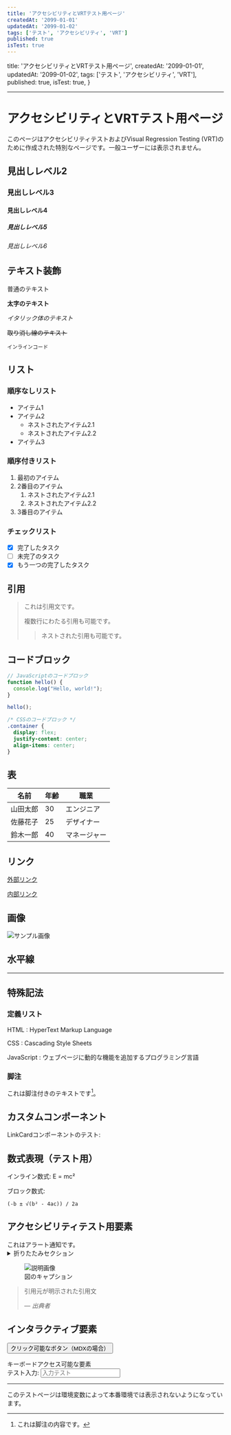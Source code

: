 ```yaml
---
title: 'アクセシビリティとVRTテスト用ページ'
createdAt: '2099-01-01'
updatedAt: '2099-01-02'
tags: ['テスト', 'アクセシビリティ', 'VRT']
published: true
isTest: true
---
```


  title: 'アクセシビリティとVRTテスト用ページ',
  createdAt: '2099-01-01',
  updatedAt: '2099-01-02',
  tags: ['テスト', 'アクセシビリティ', 'VRT'],
  published: true,
  isTest: true,
}


---

# アクセシビリティとVRTテスト用ページ

このページはアクセシビリティテストおよびVisual Regression Testing (VRT)のために作成された特別なページです。一般ユーザーには表示されません。

## 見出しレベル2

### 見出しレベル3

#### 見出しレベル4

##### 見出しレベル5

###### 見出しレベル6

## テキスト装飾

普通のテキスト

**太字のテキスト**

*イタリック体のテキスト*

~~取り消し線のテキスト~~

`インラインコード`

## リスト

### 順序なしリスト

- アイテム1
- アイテム2
  - ネストされたアイテム2.1
  - ネストされたアイテム2.2
- アイテム3

### 順序付きリスト

1. 最初のアイテム
2. 2番目のアイテム
   1. ネストされたアイテム2.1
   2. ネストされたアイテム2.2
3. 3番目のアイテム

### チェックリスト

- [x] 完了したタスク
- [ ] 未完了のタスク
- [x] もう一つの完了したタスク

## 引用

> これは引用文です。
> 
> 複数行にわたる引用も可能です。
>
> > ネストされた引用も可能です。

## コードブロック

```javascript
// JavaScriptのコードブロック
function hello() {
  console.log("Hello, world!");
}

hello();
```

```css
/* CSSのコードブロック */
.container {
  display: flex;
  justify-content: center;
  align-items: center;
}
```

## 表

| 名前 | 年齢 | 職業 |
|------|------|------|
| 山田太郎 | 30 | エンジニア |
| 佐藤花子 | 25 | デザイナー |
| 鈴木一郎 | 40 | マネージャー |

## リンク

[外部リンク](https://example.com)

[内部リンク](/posts)

## 画像

![サンプル画像](https://via.placeholder.com/300x200)

## 水平線

---

## 特殊記法

### 定義リスト

HTML
: HyperText Markup Language

CSS
: Cascading Style Sheets

JavaScript
: ウェブページに動的な機能を追加するプログラミング言語

### 脚注

これは脚注付きのテキストです[^1]。

[^1]: これは脚注の内容です。

## カスタムコンポーネント

LinkCardコンポーネントのテスト:

<LinkCard url="https://zenn.dev/" />

<LinkCard url="https://nextjs.org/" />

<LinkCard url="https://zenn.dev/catnose99/articles/zenn-dev-stack" />

## 数式表現（テスト用）

インライン数式: E = mc²

ブロック数式:

```
(-b ± √(b² - 4ac)) / 2a
```

## アクセシビリティテスト用要素

<div role="alert">これはアラート通知です。</div>

<details>
  <summary>折りたたみセクション</summary>
  <p>ここは折りたたまれたコンテンツです。</p>
</details>

<figure>
  <img src="https://via.placeholder.com/400x300" alt="説明画像" />
  <figcaption>図のキャプション</figcaption>
</figure>

<blockquote cite="https://example.com">
  <p>引用元が明示された引用文</p>
  <footer>— <cite>出典者</cite></footer>
</blockquote>

## インタラクティブ要素

<button>クリック可能なボタン（MDXの場合）</button>

<div tabIndex="0" role="button">キーボードアクセス可能な要素</div>

<form>
  <label htmlFor="test-input">テスト入力:</label>
  <input id="test-input" type="text" placeholder="入力テスト" />
</form>

---

このテストページは環境変数によって本番環境では表示されないようになっています。 